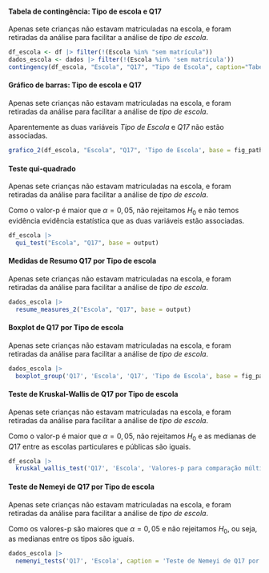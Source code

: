 
#### Tabela de contingência: Tipo de escola e Q17

Apenas sete crianças não estavam matriculadas na escola, e foram retiradas da análise para facilitar a análise de _tipo de escola_.

```r
df_escola <- df |> filter(!(Escola %in% "sem matrícula"))
dados_escola <- dados |> filter(!(Escola %in% 'sem matrícula'))
contingency(df_escola, "Escola", "Q17", "Tipo de Escola", caption="Tabela de contingência: Tipo de escola e Q17.", base = output)
```

#### Gráfico de barras: Tipo de escola e Q17

Apenas sete crianças não estavam matriculadas na escola, e foram retiradas da análise para facilitar a análise de _tipo de escola_.

Aparentemente as duas variáveis _Tipo de Escola_ e _Q17_ não estão associadas.

```r
grafico_2(df_escola, "Escola", "Q17", 'Tipo de Escola', base = fig_path)
```

#### Teste qui-quadrado

Apenas sete crianças não estavam matriculadas na escola, e foram retiradas da análise para facilitar a análise de _tipo de escola_.


Como o valor-p é maior que $\alpha=0,05$, não rejeitamos $H_0$ e não temos evidência evidência estatística que as duas variáveis estão associadas. 

```r
df_escola |> 
  qui_test("Escola", "Q17", base = output)
```

\cleardoublepage

#### Medidas de Resumo Q17 por Tipo de escola

Apenas sete crianças não estavam matriculadas na escola, e foram retiradas da análise para facilitar a análise de _tipo de escola_.


```r
dados_escola |> 
  resume_measures_2("Escola", "Q17", base = output)
```

#### Boxplot de Q17 por Tipo de escola 

Apenas sete crianças não estavam matriculadas na escola, e foram retiradas da análise para facilitar a análise de _tipo de escola_.


```r
dados_escola |>
  boxplot_group('Q17', 'Escola', 'Q17', 'Tipo de Escola', base = fig_path)
```

#### Teste de Kruskal-Wallis de Q17 por Tipo de escola

Apenas sete crianças não estavam matriculadas na escola, e foram retiradas da análise para facilitar a análise de _tipo de escola_.


Como o valor-p é maior que $\alpha=0,05$, não rejeitamos $H_0$ e as medianas de $Q17$ entre as escolas particulares e públicas são iguais.

```r
df_escola |> 
  kruskal_wallis_test('Q17', 'Escola', 'Valores-p para comparação múltipla de medianas: Q17 e Tipo de escola.', base = output)
```

#### Teste de Nemeyi de Q17 por Tipo de escola

Apenas sete crianças não estavam matriculadas na escola, e foram retiradas da análise para facilitar a análise de _tipo de escola_.


Como os valores-p são maiores que $\alpha=0,05$ e não rejeitamos $H_0$, ou seja, as medianas entre os tipos são iguais.

```r
dados_escola |> 
  nemenyi_tests('Q17', 'Escola', caption = 'Teste de Nemeyi de Q17 por Escola.', base = output)
``` 